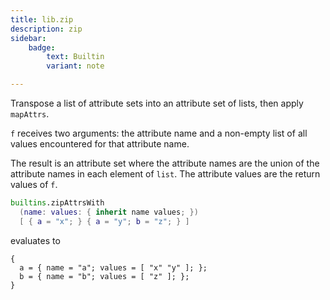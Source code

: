 ```yaml
---
title: lib.zip
description: zip
sidebar:
    badge: 
        text: Builtin
        variant: note

---
```



Transpose a list of attribute sets into an attribute set of lists,
then apply `mapAttrs`.

`f` receives two arguments: the attribute name and a non-empty
list of all values encountered for that attribute name.

The result is an attribute set where the attribute names are the
union of the attribute names in each element of `list`. The attribute
values are the return values of `f`.

```nix
builtins.zipAttrsWith
  (name: values: { inherit name values; })
  [ { a = "x"; } { a = "y"; b = "z"; } ]
```

evaluates to

```
{
  a = { name = "a"; values = [ "x" "y" ]; };
  b = { name = "b"; values = [ "z" ]; };
}
```

